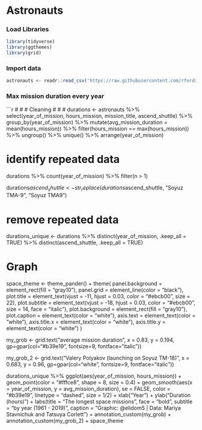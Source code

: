 # Astronauts

### Load Libraries
```r
library(tidyverse)
library(ggthemes)
library(grid)
```


### Import data
```r
astronauts <- readr::read_csv('https://raw.githubusercontent.com/rfordatascience/tidytuesday/master/data/2020/2020-07-14/astronauts.csv')

```



### Max mission duration every year
```r
# # # Cleaning # # # 
durations <- astronauts %>%
  select(year_of_mission, hours_mission, mission_title, ascend_shuttle) %>%
  group_by(year_of_mission) %>%
  mutate(avg_mission_duration = mean(hours_mission)) %>%
  filter(hours_mission == max(hours_mission)) %>%
  ungroup() %>%
  unique() %>%
  arrange(year_of_mission) 

# identify repeated data
durations %>%
  count(year_of_mission) %>%
  filter(n > 1)

durations$ascend_shuttle <- str_replace(durations$ascend_shuttle, "Soyuz TMA-9", "Soyuz TMA9")

# remove repeated data
durations_unique <- durations %>%
  distinct(year_of_mission, .keep_all = TRUE) %>%
  distinct(ascend_shuttle, .keep_all = TRUE)

# Graph #

space_theme <- theme_pander() +
  theme(
  panel.background = element_rect(fill = "gray10"),
  panel.grid = element_line(color = "black"),
  plot.title = element_text(vjust = -11, hjust = 0.03, color = "#ebcb00", size = 22),
  plot.subtitle = element_text(vjust = -18, hjust = 0.03, color = "#ebcb00", size = 14, face = "italic"),
  plot.background = element_rect(fill = "gray10"),
  plot.caption = element_text(color = "white"),
  axis.text = element_text(color = "white"),
  axis.title.x = element_text(color = "white"),
  axis.title.y = element_text(color = "white")
)

my_grob <- grid.text("average mission duration", x = 0.83, y = 0.194, gp=gpar(col="#b39e19", fontsize=9, fontface="italic"))

my_grob_2 <- grid.text("Valery Polyakov (launching on Soyuz TM-18)", x = 0.683, y = 0.96, gp=gpar(col="white", fontsize=9, fontface="italic"))

durations_unique %>%
  ggplot(aes(year_of_mission, hours_mission)) +
  geom_point(color = "#fffce8", shape = 8, size = 0.4) +
  geom_smooth(aes(x = year_of_mission, y = avg_mission_duration), se = FALSE, color = "#b39e19", linetype = "dashed", size = 1/2) +
  xlab("Year") +
  ylab("Duration (hours)") +
  labs(title = "The longest space missions", face = "bold", subtitle = "by year (1961 - 2019)", caption = "Graphic: @elidom5 | Data: Mariya Stavnichuk and Tatsuya Corlett") +
  annotation_custom(my_grob) +
  annotation_custom(my_grob_2) +
  space_theme
